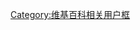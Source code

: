 {{Userbox
  |border-c = #DD0000
  |border-s = 1
  |id-c     = #FFF
  |id-s     = 12
  |id-fc    = #000
  |info-c   = #DD0000
  |info-s   = 10
  |info-fc  = #FFFFFF
  |id       = SAFC
  |info     = 这个用户是'''[[新特蘭|<span style="color:#FFFFFF;">-{zh-hans:桑德兰;zh-hk:新特蘭;zh-tw:桑德蘭;}-</span>]]'''的球迷。
}}
[[Category:支持新特蘭的維基人|{{PAGENAME}}]]
<noinclude>[[Category:维基百科相关用户框]]</noinclude>
